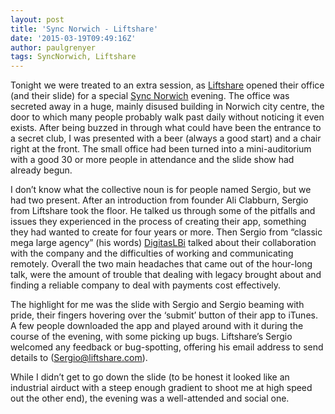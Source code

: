 ```yaml
---
layout: post
title: 'Sync Norwich - Liftshare'
date: '2015-03-19T09:49:16Z'
author: paulgrenyer
tags: SyncNorwich, Liftshare
---
```


Tonight we were treated to an extra session, as [Liftshare](https://liftshare.com/uk) opened their office (and their slide) for a special [Sync Norwich](http://www.meetup.com/syncnorwich/) evening. The office was secreted away in a huge, mainly disused building in Norwich city centre, the door to which many people probably walk past daily without noticing it even exists. After being buzzed in through what could have been the entrance to a secret club, I was presented with a beer (always a good start) and a chair right at the front. The small office had been turned into a mini-auditorium with a good 30 or more people in attendance and the slide show had already begun.

I don’t know what the collective noun is for people named Sergio, but we had two present. After an introduction from founder Ali Clabburn, Sergio from Liftshare took the floor. He talked us through some of the pitfalls and issues they experienced in the process of creating their app, something they had wanted to create for four years or more. Then Sergio from “classic mega large agency” (his words) [DigitasLBi](http://www.digitaslbi.com/uk/) talked about their collaboration with the company and the difficulties of working and communicating remotely. Overall the two main headaches that came out of the hour-long talk, were the amount of trouble that dealing with legacy brought about and finding a reliable company to deal with payments cost effectively.

The highlight for me was the slide with Sergio and Sergio beaming with pride, their fingers hovering over the ‘submit’ button of their app to iTunes. A few people downloaded the app and played around with it during the course of the evening, with some picking up bugs. Liftshare’s Sergio welcomed any feedback or bug-spotting, offering his email address to send details to ([Sergio@liftshare.com](mailto:Sergio@liftshare.com)).

While I didn’t get to go down the slide (to be honest it looked like an industrial airduct with a steep enough gradient to shoot me at high speed out the other end), the evening was a well-attended and social one.